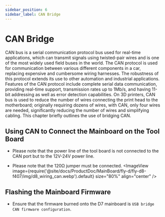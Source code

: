 ```yaml
---
sidebar_position: 6
sidebar_label: CAN Bridge
---
```




# CAN Bridge

CAN bus is a serial communication protocol bus used for real-time applications, which can transmit signals using twisted-pair wires and is one of the most widely used field buses in the world. The CAN protocol is used for communication between various different components in a car, replacing expensive and cumbersome wiring harnesses. The robustness of this protocol extends its use to other automation and industrial applications. Features of the CAN protocol include complete serial data communication, providing real-time support, transmission rates up to 1Mb/s, and having 11-bit addressing as well as error detection capabilities.
On 3D printers, CAN bus is used to reduce the number of wires connecting the print head to the motherboard; originally requiring dozens of wires, with CAN, only four wires are needed, significantly reducing the number of wires and simplifying cabling.
This chapter briefly outlines the use of bridging CAN.

## Using CAN to Connect the Mainboard on the Tool Board

* Please note that the power line of the tool board is not connected to the CAN port but to the 12V-24V power line.
    
* Please note that the 120Ω jumper must be connected.
    <ImageView image={require('@site/docs/ProductDoc/MainBoard/fly-d/fly-d8-f407/img/d8_wiring_can.webp').default} size="80%" align="center" />

## Flashing the Mainboard Firmware

* Ensure that the firmware burned onto the D7 mainboard is `USB bridge CAN firmware configuration`.
    

    <GetCanbusUUID />
